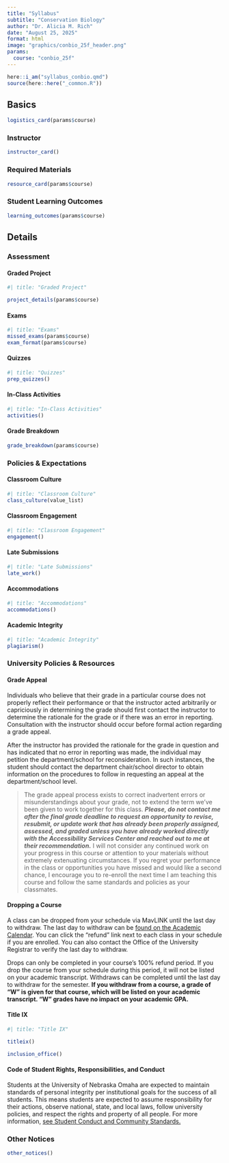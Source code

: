 ```yaml
---
title: "Syllabus"
subtitle: "Conservation Biology" 
author: "Dr. Alicia M. Rich"
date: "August 25, 2025"
format: html
image: "graphics/conbio_25f_header.png"
params:
  course: "conbio_25f"
---
```


```r
here::i_am("syllabus_conbio.qmd")
source(here::here("_common.R"))
```

## Basics

```r
logistics_card(params$course)
```

### Instructor  { .heading-hide-text }

```r
instructor_card()
```

### Required Materials { .heading-hide-text }

```r
resource_card(params$course)
```

### Student Learning Outcomes 

```r
learning_outcomes(params$course)
```


## Details

### Assessment

::: {.panel-tabset}

#### Graded Project { .heading-hide-text }

```r
#| title: "Graded Project"

project_details(params$course)
```

#### Exams { .heading-hide-text }

```r
#| title: "Exams"
missed_exams(params$course)
exam_format(params$course)
```

#### Quizzes { .heading-hide-text }

```r
#| title: "Quizzes"
prep_quizzes()
```

#### In-Class Activities { .heading-hide-text }

```r
#| title: "In-Class Activities"
activities()
```

:::

#### Grade Breakdown

```r
grade_breakdown(params$course)
```


### Policies & Expectations

::: {.panel-tabset}

#### Classroom Culture { .heading-hide-text }

```r
#| title: "Classroom Culture"
class_culture(value_list)
```

#### Classroom Engagement { .heading-hide-text }

```r
#| title: "Classroom Engagement"
engagement()
```

#### Late Submissions  { .heading-hide-text }

```r
#| title: "Late Submissions"
late_work()
```

#### Accommodations  { .heading-hide-text }

```r
#| title: "Accommodations"
accommodations()
```

#### Academic Integrity { .heading-hide-text }

```r
#| title: "Academic Integrity"
plagiarism()
```


:::


### University Policies & Resources

::: {.panel-tabset}

#### Grade Appeal

Individuals who believe that their grade in a particular course does not properly reflect their performance or that the instructor acted arbitrarily or capriciously in determining the grade should first contact the instructor to determine the rationale for the grade or if there was an error in reporting. Consultation with the instructor should occur before formal action regarding a grade appeal.  
  
After the instructor has provided the rationale for the grade in question and has indicated that no error in reporting was made, the individual may petition the department/school for reconsideration. In such instances, the student should contact the department chair/school director to obtain information on the procedures to follow in requesting an appeal at the department/school level.  

>The grade appeal process exists to correct inadvertent errors or misunderstandings about your grade, not to extend the term we've been given to work together for this class. ***Please, do not contact me after the final grade deadline to request an opportunity to revise, resubmit, or update work that has already been properly assigned, assessed, and graded unless you have already worked directly with the Accessibility Services Center and reached out to me at their recommendation.*** I will not consider any continued work on your progress in this course or attention to your materials without extremely extenuating circumstances. If you regret your performance in the class or opportunities you have missed and would like a second chance, I encourage you to re-enroll the next time I am teaching this course and follow the same standards and policies as your classmates.


#### Dropping a Course

A class can be dropped from your schedule via MavLINK until the last day to withdraw.  The last day to withdraw can be [found on the Academic Calendar](https://www.unomaha.edu/registrar/academic-calendar.php). You can click the "refund" link next to each class in your schedule if you are enrolled.  You can also contact the Office of the University Registrar to verify the last day to withdraw.  
  
Drops can only be completed in your course's 100% refund period. If you drop the course from your schedule during this period, it will not be listed on your academic transcript. Withdraws can be completed until the last day to withdraw for the semester.  **If you withdraw from a course, a grade of "W" is given for that course, which will be listed on your academic transcript.  "W" grades have no impact on your academic GPA.** 

#### Title IX { .heading-hide-text }

```r
#| title: "Title IX"

titleix()

inclusion_office()
```

#### Code of Student Rights, Responsibilities, and Conduct

Students at the University of Nebraska Omaha are expected to maintain standards of personal integrity per institutional goals for the success of all students. This means students are expected to assume responsibility for their actions, observe national, state, and local laws, follow university policies, and respect the rights and property of all people. For more information, [see Student Conduct and Community Standards.](https://www.unomaha.edu/student-life/student-conduct-and-community-standards/index.php)

:::

### Other Notices

```r
other_notices()
```


